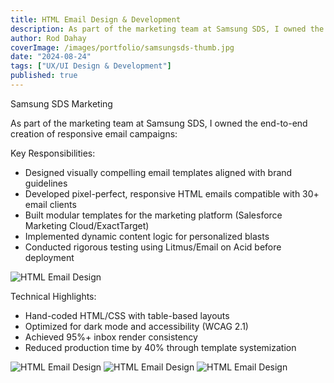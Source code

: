 ```yaml
---
title: HTML Email Design & Development
description: As part of the marketing team at Samsung SDS, I owned the end-to-end creation of responsive email campaigns 
author: Rod Dahay
coverImage: /images/portfolio/samsungsds-thumb.jpg
date: "2024-08-24"
tags: ["UX/UI Design & Development"]
published: true
---
```


Samsung SDS Marketing

As part of the marketing team at Samsung SDS, I owned the end-to-end creation of responsive email campaigns:

Key Responsibilities:
+ Designed visually compelling email templates aligned with brand guidelines
+ Developed pixel-perfect, responsive HTML emails compatible with 30+ email clients
+ Built modular templates for the marketing platform (Salesforce Marketing Cloud/ExactTarget)
+ Implemented dynamic content logic for personalized blasts
+ Conducted rigorous testing using Litmus/Email on Acid before deployment

![HTML Email Design](/images/portfolio/samsungsds-edm-01.jpg)

Technical Highlights:
+ Hand-coded HTML/CSS with table-based layouts
+ Optimized for dark mode and accessibility (WCAG 2.1)
+ Achieved 95%+ inbox render consistency
+ Reduced production time by 40% through template systemization

![HTML Email Design](/images/portfolio/samsungsds-edm-02.jpg)
![HTML Email Design](/images/portfolio/samsungsds-edm-03.jpg)
![HTML Email Design](/images/portfolio/samsungsds-edm-04.jpg)







